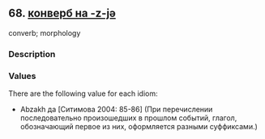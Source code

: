 ## 68. <a href =  'https://agricolamz.github.io/The_Circassian_Isoglosses_Database/68.html' target='_blank'>конверб на -z-jə</a>
converb; morphology

### Description



### Values
There are the following value for each idiom:

* Abzakh  да [Ситимова 2004: 85-86] (При перечислении последовательно произошедших в прошлом событий, глагол, обозначающий первое из них, оформляется разными суффиксами.)

